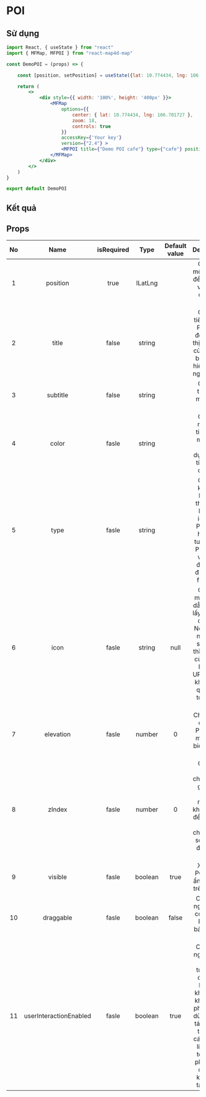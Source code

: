 # POI

## Sử dụng

```jsx filename="demo.js" copy
import React, { useState } from "react"
import { MFMap, MFPOI } from "react-map4d-map"

const DemoPOI = (props) => {

    const [position, setPosition] = useState({lat: 10.774434, lng: 106.701727})

    return (
        <>
            <div style={{ width: '100%', height: '400px' }}>
                <MFMap
                    options={{
                        center: { lat: 10.774434, lng: 106.701727 },
                        zoom: 18,
                        controls: true
                    }}
                    accessKey={'Your key'}
                    version={"2.4"} >
                    <MFPOI title={"Demo POI cafe"} type={"cafe"} position={position} />
                </MFMap>
            </div>
        </>
    )
}

export default DemoPOI
```

## Kết quả


<DemoPOI />

## Props

| No  |          Name          | isRequired |  Type   | Default value |                                                                                          Description                                                                                           |
| :-: | :--------------------: | :--------: | :-----: | :-----------: | :--------------------------------------------------------------------------------------------------------------------------------------------------------------------------------------------: |
|  1  |        position        |    true    | ILatLng |               |                                                                    Chỉ định một ILatLng để xác định vị trí ban đầu của POI.                                                                    |
|  2  |         title          |   false    | string  |               |                                              Chỉ định tiêu đề của POI. Tiêu đề sẽ hiển thị thông tin của POI mà bạn muốn hiển thị cho người dùng.                                              |
|  3  |        subtitle        |   false    | string  |               |                                                                               Chỉ định thông tin mô tả của POI.                                                                                |
|  4  |         color          |   fasle    | string  |               |                                                          Chỉ định màu cho tiêu đề và màu icon (nếu sử dụng thuộc tính type) của POI.                                                           |
|  5  |          type          |   fasle    | string  |               |                             Chỉ định kiểu của POI, tùy thuộc vào kiểu mà icon của POI sẽ có hình ảnh tương ứng. Phụ thuộc vào kind được quy định trong file style.                             |
|  6  |          icon          |   fasle    | string  |     null      |              Chỉ định một đường dẫn URL để lấy hình ảnh cho POI. Nếu option này được set giá trị thì hình ảnh của POI sẽ lấy theo URL này mà không cần quan tâm tới option type .              |
|  7  |       elevation        |   fasle    | number  |       0       |                                                                  Chỉ định độ cao của POI so với mực nước biển, đơn vị là mét.                                                                  |
|  8  |         zIndex         |   fasle    | number  |       0       |                                    Chỉ định thứ tự chồng nhau giữa các POI với nhau, nó không dùng để xác định thứ tự chồng nhau so với các đối tượng khác.                                    |
|  9  |        visible         |   fasle    | boolean |     true      |                                                                          Xác định POI có thể ẩn hay hiện trên bản đồ                                                                           |
| 10  |       draggable        |   fasle    | boolean |     false     |                                                                    Cho phép người dùng có thể kéo POI trên bản đồ hay không                                                                    |
| 11  | userInteractionEnabled |   fasle    | boolean |     true      | Cho phép người dùng có thể tương tác được với POI hay không. Khi không cho phép người dùng tương tác với POI thì tất cả các sự kiện liên quan tới POI từ phía người dùng sẽ không có tác dụng. |
